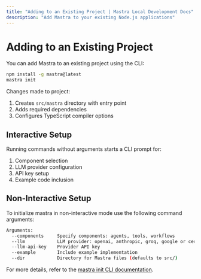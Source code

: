 ```yaml
---
title: "Adding to an Existing Project | Mastra Local Development Docs"
description: "Add Mastra to your existing Node.js applications"
---
```


# Adding to an Existing Project

You can add Mastra to an existing project using the CLI:

```bash npm2yarn copy
npm install -g mastra@latest
mastra init
```

Changes made to project:

1. Creates `src/mastra` directory with entry point
2. Adds required dependencies
3. Configures TypeScript compiler options

## Interactive Setup

Running commands without arguments starts a CLI prompt for:

1. Component selection
2. LLM provider configuration
3. API key setup
4. Example code inclusion

## Non-Interactive Setup

To initialize mastra in non-interactive mode use the following command arguments:

```bash
Arguments:
  --components     Specify components: agents, tools, workflows
  --llm            LLM provider: openai, anthropic, groq, google or cerebras
  --llm-api-key    Provider API key
  --example        Include example implementation
  --dir            Directory for Mastra files (defaults to src/)
```

For more details, refer to the [mastra init CLI documentation](../../reference/cli/init).
